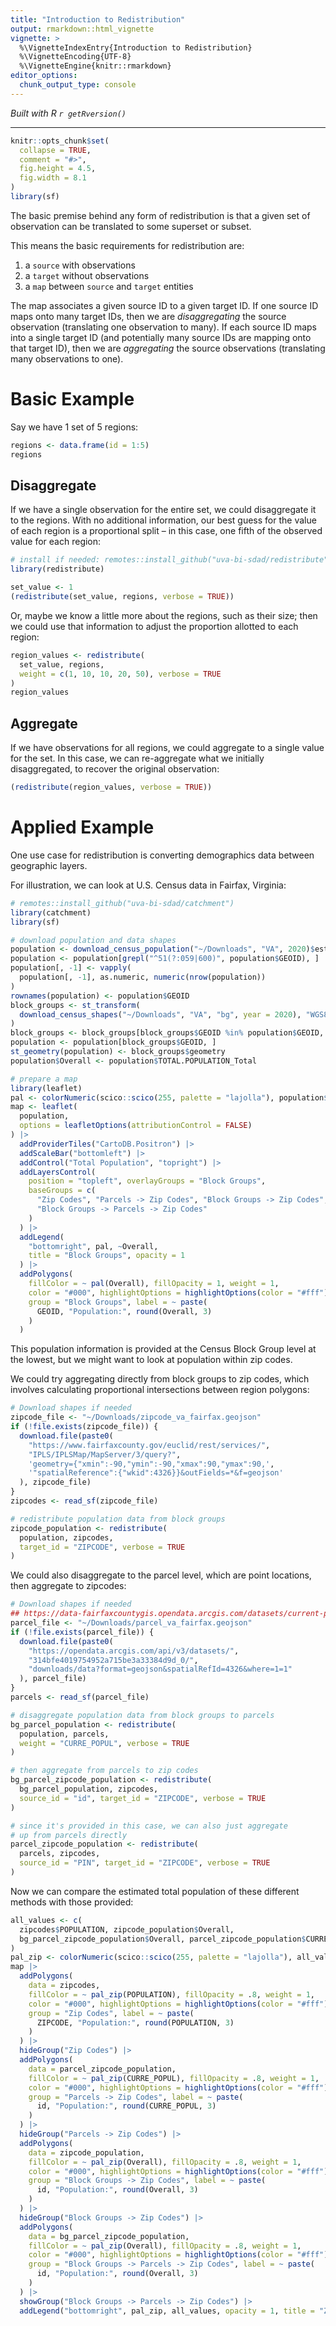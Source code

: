 ```yaml
---
title: "Introduction to Redistribution"
output: rmarkdown::html_vignette
vignette: >
  %\VignetteIndexEntry{Introduction to Redistribution}
  %\VignetteEncoding{UTF-8}
  %\VignetteEngine{knitr::rmarkdown}
editor_options: 
  chunk_output_type: console
---
```


*Built with R 
`r getRversion()`*

***

```r
knitr::opts_chunk$set(
  collapse = TRUE,
  comment = "#>",
  fig.height = 4.5,
  fig.width = 8.1
)
library(sf)
```

The basic premise behind any form of redistribution is that a given set of
observation can be translated to some superset or subset.

This means the basic requirements for redistribution are:

1. a `source` with observations
2. a `target` without observations
3. a `map` between `source` and `target` entities

The map associates a given source ID to a given target ID. If one source ID maps onto many target IDs,
then we are *disaggregating* the source observation (translating one observation to many).
If each source ID maps into a single target ID (and potentially many source IDs are mapping onto
that target ID), then we are *aggregating* the source observations (translating many observations to one).

# Basic Example

Say we have 1 set of 5 regions:
```r
regions <- data.frame(id = 1:5)
regions
```

## Disaggregate
If we have a single observation for the entire set, we could disaggregate it to the regions.
With no additional information, our best guess for the value of each region is a proportional
split -- in this case, one fifth of the observed value for each region:
```r
# install if needed: remotes::install_github("uva-bi-sdad/redistribute")
library(redistribute)

set_value <- 1
(redistribute(set_value, regions, verbose = TRUE))
```

Or, maybe we know a little more about the regions, such as their size; then we could use that
information to adjust the proportion allotted to each region:
```r
region_values <- redistribute(
  set_value, regions,
  weight = c(1, 10, 10, 20, 50), verbose = TRUE
)
region_values
```

## Aggregate
If we have observations for all regions, we could aggregate to a single value for the set.
In this case, we can re-aggregate what we initially disaggregated, to recover the original observation:
```r
(redistribute(region_values, verbose = TRUE))
```

# Applied Example

One use case for redistribution is converting demographics data between geographic layers.

For illustration, we can look at U.S. Census data in Fairfax, Virginia:
```r
# remotes::install_github("uva-bi-sdad/catchment")
library(catchment)
library(sf)

# download population and data shapes
population <- download_census_population("~/Downloads", "VA", 2020)$estimates
population <- population[grepl("^51(?:059|600)", population$GEOID), ]
population[, -1] <- vapply(
  population[, -1], as.numeric, numeric(nrow(population))
)
rownames(population) <- population$GEOID
block_groups <- st_transform(
  download_census_shapes("~/Downloads", "VA", "bg", year = 2020), "WGS84"
)
block_groups <- block_groups[block_groups$GEOID %in% population$GEOID, ]
population <- population[block_groups$GEOID, ]
st_geometry(population) <- block_groups$geometry
population$Overall <- population$TOTAL.POPULATION_Total

# prepare a map
library(leaflet)
pal <- colorNumeric(scico::scico(255, palette = "lajolla"), population$Overall)
map <- leaflet(
  population,
  options = leafletOptions(attributionControl = FALSE)
) |>
  addProviderTiles("CartoDB.Positron") |>
  addScaleBar("bottomleft") |>
  addControl("Total Population", "topright") |>
  addLayersControl(
    position = "topleft", overlayGroups = "Block Groups",
    baseGroups = c(
      "Zip Codes", "Parcels -> Zip Codes", "Block Groups -> Zip Codes",
      "Block Groups -> Parcels -> Zip Codes"
    )
  ) |>
  addLegend(
    "bottomright", pal, ~Overall,
    title = "Block Groups", opacity = 1
  ) |>
  addPolygons(
    fillColor = ~ pal(Overall), fillOpacity = 1, weight = 1,
    color = "#000", highlightOptions = highlightOptions(color = "#fff"),
    group = "Block Groups", label = ~ paste(
      GEOID, "Population:", round(Overall, 3)
    )
  )
```

This population information is provided at the Census Block Group level at the lowest,
but we might want to look at population within zip codes.

We could try aggregating directly from block groups to zip codes, which
involves calculating proportional intersections between region polygons:
```r
# Download shapes if needed
zipcode_file <- "~/Downloads/zipcode_va_fairfax.geojson"
if (!file.exists(zipcode_file)) {
  download.file(paste0(
    "https://www.fairfaxcounty.gov/euclid/rest/services/",
    "IPLS/IPLSMap/MapServer/3/query?",
    'geometry={"xmin":-90,"ymin":-90,"xmax":90,"ymax":90,',
    '"spatialReference":{"wkid":4326}}&outFields=*&f=geojson'
  ), zipcode_file)
}
zipcodes <- read_sf(zipcode_file)

# redistribute population data from block groups
zipcode_population <- redistribute(
  population, zipcodes,
  target_id = "ZIPCODE", verbose = TRUE
)
```

We could also disaggregate to the parcel level, which are point locations, then aggregate to zipcodes:
```r
# Download shapes if needed
## https://data-fairfaxcountygis.opendata.arcgis.com/datasets/current-population
parcel_file <- "~/Downloads/parcel_va_fairfax.geojson"
if (!file.exists(parcel_file)) {
  download.file(paste0(
    "https://opendata.arcgis.com/api/v3/datasets/",
    "314bfe4019754952a715be3a33384d9d_0/",
    "downloads/data?format=geojson&spatialRefId=4326&where=1=1"
  ), parcel_file)
}
parcels <- read_sf(parcel_file)

# disaggregate population data from block groups to parcels
bg_parcel_population <- redistribute(
  population, parcels,
  weight = "CURRE_POPUL", verbose = TRUE
)

# then aggregate from parcels to zip codes
bg_parcel_zipcode_population <- redistribute(
  bg_parcel_population, zipcodes,
  source_id = "id", target_id = "ZIPCODE", verbose = TRUE
)

# since it's provided in this case, we can also just aggregate
# up from parcels directly
parcel_zipcode_population <- redistribute(
  parcels, zipcodes,
  source_id = "PIN", target_id = "ZIPCODE", verbose = TRUE
)
```

Now we can compare the estimated total population of these different methods
with those provided:
```r
all_values <- c(
  zipcodes$POPULATION, zipcode_population$Overall,
  bg_parcel_zipcode_population$Overall, parcel_zipcode_population$CURRE_POPUL
)
pal_zip <- colorNumeric(scico::scico(255, palette = "lajolla"), all_values)
map |>
  addPolygons(
    data = zipcodes,
    fillColor = ~ pal_zip(POPULATION), fillOpacity = .8, weight = 1,
    color = "#000", highlightOptions = highlightOptions(color = "#fff"),
    group = "Zip Codes", label = ~ paste(
      ZIPCODE, "Population:", round(POPULATION, 3)
    )
  ) |>
  hideGroup("Zip Codes") |>
  addPolygons(
    data = parcel_zipcode_population,
    fillColor = ~ pal_zip(CURRE_POPUL), fillOpacity = .8, weight = 1,
    color = "#000", highlightOptions = highlightOptions(color = "#fff"),
    group = "Parcels -> Zip Codes", label = ~ paste(
      id, "Population:", round(CURRE_POPUL, 3)
    )
  ) |>
  hideGroup("Parcels -> Zip Codes") |>
  addPolygons(
    data = zipcode_population,
    fillColor = ~ pal_zip(Overall), fillOpacity = .8, weight = 1,
    color = "#000", highlightOptions = highlightOptions(color = "#fff"),
    group = "Block Groups -> Zip Codes", label = ~ paste(
      id, "Population:", round(Overall, 3)
    )
  ) |>
  hideGroup("Block Groups -> Zip Codes") |>
  addPolygons(
    data = bg_parcel_zipcode_population,
    fillColor = ~ pal_zip(Overall), fillOpacity = .8, weight = 1,
    color = "#000", highlightOptions = highlightOptions(color = "#fff"),
    group = "Block Groups -> Parcels -> Zip Codes", label = ~ paste(
      id, "Population:", round(Overall, 3)
    )
  ) |>
  showGroup("Block Groups -> Parcels -> Zip Codes") |>
  addLegend("bottomright", pal_zip, all_values, opacity = 1, title = "Zip Codes")
```
